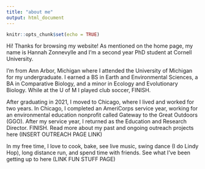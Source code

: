 ```yaml
---
title: "about me"
output: html_document
---
```


```r
knitr::opts_chunk$set(echo = TRUE)
```

Hi! Thanks for browsing my website! As mentioned on the home page, my name is Hannah Zonnevylle and I'm a second year PhD student at Cornell University.  

I'm from Ann Arbor, Michigan where I attended the University of Michigan for my undergraduate. I earned a BS in Earth and Environmental Sciences, a BA in Comparative Biology, and a minor in Ecology and Evolutionary Biology. While at the U of M I played club soccer, FINISH.

After graduating in 2021, I moved to Chicago, where I lived and worked for two years. In Chicago, I completed an AmeriCorps service year, working for an environmental education nonprofit called Gateway to the Great Outdoors (GGO). After my service year, I returned as the Education and Research Director. FINISH. Read more about my past and ongoing outreach projects here (INSERT OUTREACH PAGE LINK)

In my free time, I love to cook, bake, see live music, swing dance (I do Lindy Hop), long distance run, and spend time with friends. See what I've been getting up to here (LINK FUN STUFF PAGE)
